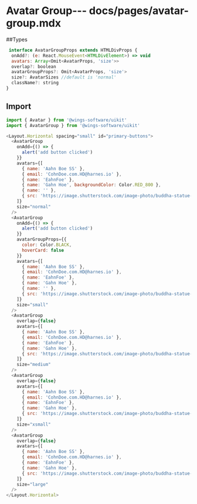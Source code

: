 # Avatar Group--- docs/pages/avatar-group.mdx

##Types

```js
 interface AvatarGroupProps extends HTMLDivProps {
  onAdd?: (e: React.MouseEvent<HTMLDivElement>) => void
  avatars: Array<Omit<AvatarProps, 'size'>>
  overlap?: boolean
  avatarGroupProps?: Omit<AvatarProps, 'size'>
  size?: AvatarSizes //default is 'normal'
  className?: string
}
```

## Import

```js
import { Avatar } from '@wings-software/uikit'
import { AvatarGroup } from '@wings-software/uikit'
```

```js live=true
<Layout.Horizontal spacing="small" id="primary-buttons">
  <AvatarGroup
    onAdd={() => {
      alert('add button clicked')
    }}
    avatars={[
      { name: 'Aahn Boe SS' },
      { email: 'CohnDoe.com.HD@harnes.io' },
      { name: 'EahnFoe' },
      { name: 'Gahn Hoe', backgroundColor: Color.RED_800 },
      { name: '' },
      { src: 'https://image.shutterstock.com/image-photo/buddha-statue-hyderabadhyderabadindia-260nw-1366155431.jpg' }
    ]}
    size="normal"
  />
  <AvatarGroup
    onAdd={() => {
      alert('add button clicked')
    }}
    avatarGroupProps={{
      color: Color.BLACK,
      hoverCard: false
    }}
    avatars={[
      { name: 'Aahn Boe SS' },
      { email: 'CohnDoe.com.HD@harnes.io' },
      { name: 'EahnFoe' },
      { name: 'Gahn Hoe' },
      { name: '' },
      { src: 'https://image.shutterstock.com/image-photo/buddha-statue-hyderabadhyderabadindia-260nw-1366155431.jpg' }
    ]}
    size="small"
  />
  <AvatarGroup
    overlap={false}
    avatars={[
      { name: 'Aahn Boe SS' },
      { email: 'CohnDoe.com.HD@harnes.io' },
      { name: 'EahnFoe' },
      { name: 'Gahn Hoe' },
      { src: 'https://image.shutterstock.com/image-photo/buddha-statue-hyderabadhyderabadindia-260nw-1366155431.jpg' }
    ]}
    size="medium"
  />
  <AvatarGroup
    overlap={false}
    avatars={[
      { name: 'Aahn Boe SS' },
      { email: 'CohnDoe.com.HD@harnes.io' },
      { name: 'EahnFoe' },
      { name: 'Gahn Hoe' },
      { src: 'https://image.shutterstock.com/image-photo/buddha-statue-hyderabadhyderabadindia-260nw-1366155431.jpg' }
    ]}
    size="xsmall"
  />
  <AvatarGroup
    overlap={false}
    avatars={[
      { name: 'Aahn Boe SS' },
      { email: 'CohnDoe.com.HD@harnes.io' },
      { name: 'EahnFoe' },
      { name: 'Gahn Hoe' },
      { src: 'https://image.shutterstock.com/image-photo/buddha-statue-hyderabadhyderabadindia-260nw-1366155431.jpg' }
    ]}
    size="large"
  />
</Layout.Horizontal>
```
